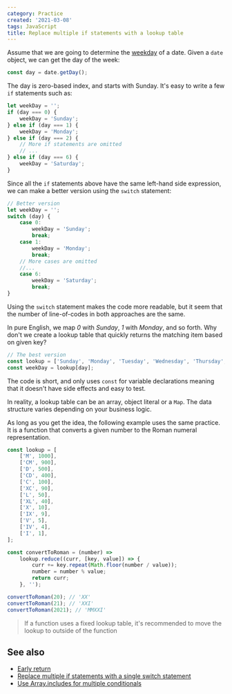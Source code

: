 ```yaml
---
category: Practice
created: '2021-03-08'
tags: JavaScript
title: Replace multiple if statements with a lookup table
---
```


Assume that we are going to determine the [weekday](https://phuoc.ng/collection/1-loc/get-the-weekday-of-a-date) of a date. Given a `date` object, we can get the day of the week:

```js
const day = date.getDay();
```

The day is zero-based index, and starts with Sunday. It's easy to write a few `if` statements such as:

```js
let weekDay = '';
if (day === 0) {
    weekDay = 'Sunday';
} else if (day === 1) {
    weekDay = 'Monday';
} else if (day === 2) {
    // More if statements are omitted
    // ...
} else if (day === 6) {
    weekDay = 'Saturday';
}
```

Since all the `if` statements above have the same left-hand side expression, we can make a better version using the `switch` statement:

```js
// Better version
let weekDay = '';
switch (day) {
    case 0:
        weekDay = 'Sunday';
        break;
    case 1:
        weekDay = 'Monday';
        break;
    // More cases are omitted
    //...
    case 6:
        weekDay = 'Saturday';
        break;
}
```

Using the `switch` statement makes the code more readable, but it seem that the number of line-of-codes in both approaches are the same.

In pure English, we map _0_ with _Sunday_, _1_ with _Monday_, and so forth. Why don't we create a lookup table that quickly returns the matching item based on given key?

```js
// The best version
const lookup = ['Sunday', 'Monday', 'Tuesday', 'Wednesday', 'Thursday', 'Friday', 'Saturday'];
const weekDay = lookup[day];
```

The code is short, and only uses `const` for variable declarations meaning that it doesn't have side effects and easy to test.

In reality, a lookup table can be an array, object literal or a `Map`. The data structure varies depending on your business logic.

As long as you get the idea, the following example uses the same practice. It is a function that converts a given number to the Roman numeral representation.

```js
const lookup = [
    ['M', 1000],
    ['CM', 900],
    ['D', 500],
    ['CD', 400],
    ['C', 100],
    ['XC', 90],
    ['L', 50],
    ['XL', 40],
    ['X', 10],
    ['IX', 9],
    ['V', 5],
    ['IV', 4],
    ['I', 1],
];

const convertToRoman = (number) =>
    lookup.reduce((curr, [key, value]) => {
        curr += key.repeat(Math.floor(number / value));
        number = number % value;
        return curr;
    }, '');

convertToRoman(20); // 'XX'
convertToRoman(21); // 'XXI'
convertToRoman(2021); // 'MMXXI'
```

> If a function uses a fixed lookup table, it's recommended to move the lookup to outside of the function

## See also

-   [Early return](https://phuoc.ng/collection/tips/early-return)
-   [Replace multiple if statements with a single switch statement](https://phuoc.ng/collection/tips/replace-multiple-if-statements-with-a-single-switch-statement)
-   [Use Array.includes for multiple conditionals](https://phuoc.ng/collection/tips/use-array-includes-for-multiple-conditionals)

